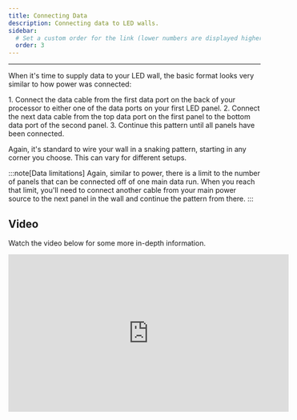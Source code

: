 ```yaml
---
title: Connecting Data
description: Connecting data to LED walls.
sidebar:
  # Set a custom order for the link (lower numbers are displayed higher up)
  order: 3
---
```



---
When it's time to supply data to your LED wall, the basic format looks very similar to how power was connected:

<Steps>
1. Connect the data cable from the first data port on the back of your processor to either one of the data ports on your first LED panel.
2. Connect the next data cable from the top data port on the first panel to the bottom data port of the second panel.
3. Continue this pattern until all panels have been connected.
</Steps>

Again, it's standard to wire your wall in a snaking pattern, starting in any corner you choose. This can vary for different setups.

:::note[Data limitations]
Again, similar to power, there is a limit to the number of panels that can be connected off of one main data run. When you reach that limit, you'll need to connect another cable from your main power source to the next panel in the wall and continue the pattern from there.
:::

## Video
Watch the video below for some more in-depth information.

<iframe width="560" height="315" src="https://www.youtube-nocookie.com/embed/KZflmSU_27M?si=eM1qdmNOUxIFc87m" title="YouTube video player" frameborder="0" allow="accelerometer; autoplay; clipboard-write; encrypted-media; gyroscope; picture-in-picture; web-share" referrerpolicy="strict-origin-when-cross-origin" allowfullscreen></iframe>